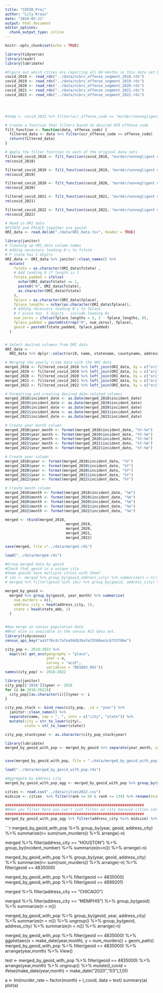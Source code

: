 ```yaml
---
title: "COVID_Proj"
author: "Lily Kraus"
date: "2024-03-21"
output: html_document
editor_options: 
  chunk_output_type: inline
---
```


```r
knitr::opts_chunk$set(echo = TRUE)
```

```r
library(tidyverse)
library(readr)
library(lubridate)

#Figure out which cities are reporting all 60 months in this data set by looking at was ANYTHING reported in a given month. 
covid_2018 <- read_rds("../data/nibrs_offense_segment_2018.rds")
covid_2019 <- read_rds("../data/nibrs_offense_segment_2019.rds")
covid_2020 <- read_rds("../data/nibrs_offense_segment_2020.rds")
covid_2021 <- read_rds("../data/nibrs_offense_segment_2021.rds")
covid_2022 <- read_rds("../data/nibrs_offense_segment_2022.rds")




#temp <- covid_2022 %>% filter(ucr_offense_code == "murder/nonnegligent manslaughter")

# Create a function that filters based on desired UCR offense code
filt_function <- function(data, offense_code) {
  filtered_data <- data %>% filter(ucr_offense_code == offense_code)
  return(filtered_data)
}

# Apply the filter function to each of the original data sets
filtered_covid_2018 <- filt_function(covid_2018, "murder/nonnegligent manslaughter")
rm(covid_2018)

filtered_covid_2019 <- filt_function(covid_2019, "murder/nonnegligent manslaughter")
rm(covid_2019)

filtered_covid_2020 <- filt_function(covid_2020, "murder/nonnegligent manslaughter")
rm(covid_2020)

filtered_covid_2021 <- filt_function(covid_2021, "murder/nonnegligent manslaughter")
rm(covid_2021)

filtered_covid_2022 <- filt_function(covid_2022, "murder/nonnegligent manslaughter")
rm(covid_2022)

# Read in ORI data
#FSTATE and FPLACE together are geoid!
ORI_data <- read.delim("./data/ORI_Data.tsv", header = TRUE)

library(janitor)
# Cleaning up ORI_data column names
# Adding necessary leading 0's to fstate
# F state has 2 digits
ORI_data <- ORI_data %>% janitor::clean_names() %>%
  mutate(
    fstate = as.character(ORI_data$fstate) ,
    # Add leading 0 if length is 1
    fstate_padded = ifelse(
      nchar(ORI_data$fstate) == 1,
      paste0("0", ORI_data$fstate),
      as.character(ORI_data$fstate)
    ),
    fplace = as.character(ORI_data$fplace),
    fplace_lengths = nchar(as.character(ORI_data$fplace)),
    # Adding necessary leading 0's to fplace
    # F place has  5 digits - include leading 0s
    num_zeros = ifelse(fplace_lengths < 5, 5 - fplace_lengths, 0),
    fplace_padded = paste0(strrep("0", num_zeros), fplace),
    geoid = paste0(fstate_padded, fplace_padded)
  )


# Select desired columns from ORI data
ORI_data <-
  ORI_data %>% dplyr::select(ori9, name, statename, countyname, address_city, fstate_padded, fplace_padded, geoid)

# Merging the yearly crime data with the ORI data
merged_2018 <- filtered_covid_2018 %>% left_join(ORI_data, by = c("ori" = "ori9"))
merged_2019 <- filtered_covid_2019 %>% left_join(ORI_data, by = c("ori" = "ori9"))
merged_2020 <- filtered_covid_2020 %>% left_join(ORI_data, by = c("ori" = "ori9"))
merged_2021 <- filtered_covid_2021 %>% left_join(ORI_data, by = c("ori" = "ori9"))
merged_2022 <- filtered_covid_2022 %>% left_join(ORI_data, by = c("ori" = "ori9"))

# Formatting and creating desired date-related columns
merged_2018$incident_date <- as.Date(merged_2018$incident_date)
merged_2019$incident_date <- as.Date(merged_2019$incident_date)
merged_2020$incident_date <- as.Date(merged_2020$incident_date)
merged_2021$incident_date <- as.Date(merged_2021$incident_date)
merged_2022$incident_date <- as.Date(merged_2022$incident_date)

# Create year month column
merged_2018$year_month <- format(merged_2018$incident_date, "%Y-%m")
merged_2019$year_month <- format(merged_2019$incident_date, "%Y-%m")
merged_2020$year_month <- format(merged_2020$incident_date, "%Y-%m")
merged_2021$year_month <- format(merged_2021$incident_date, "%Y-%m")
merged_2022$year_month <- format(merged_2022$incident_date, "%Y-%m")

# Create year column
merged_2018$year <- format(merged_2018$incident_date, "%Y")
merged_2019$year <- format(merged_2019$incident_date, "%Y")
merged_2020$year <- format(merged_2020$incident_date, "%Y")
merged_2021$year <- format(merged_2021$incident_date, "%Y")
merged_2022$year <- format(merged_2022$incident_date, "%Y")

# Create month column
merged_2018$month <- format(merged_2018$incident_date, "%m")
merged_2019$month <- format(merged_2019$incident_date, "%m")
merged_2020$month <- format(merged_2020$incident_date, "%m")
merged_2021$month <- format(merged_2021$incident_date, "%m")
merged_2022$month <- format(merged_2022$incident_date, "%m")

merged <- rbind(merged_2018,
                            merged_2019,
                            merged_2020,
                            merged_2021,
                            merged_2022)

save(merged, file ="../data/merged.rds")

load("../data/merged.rds")

#Group merged data by geoid
#Check that geoid is a unique city
#Some geoids have multiple cities with them?  
# ids <- merged %>% group_by(geoid,address_city) %>% summarize(n = n()) %>% ungroup() %>% group_by(geoid) %>% summarize(n = n()) %>% arrange(-n) %>% filter(n >1) %>% pull(geoid)
# merged %>% filter(geoid %in% ids) %>% group_by(geoid, address_city) %>% summarize(n = n())

merged_by_geoid <-
  merged %>% group_by(geoid, year_month) %>% summarize(
    num_murders = n(),
    address_city = head(address_city, 1),
    state = head(state_abb, 1)
  )

                                                    
#Now merge on census population data
#What else is available in the census ACS data set.  
library(tidycensus)
census_api_key("aa5ff0c4c7a7ea56db3bafe255b0ee1c6733786e")

city_pop <- 2018:2022 %>% 
  map(\(x) get_acs(geography = "place",
                   year = x,
                   survey = "acs5",
                   variables = "B01003_001"))
names(city_pop) <- 2018:2022

library(janitor)
city_pop[['2018']]$year <- 2018
for (i in 2018:2022){
  city_pop[[as.character(i)]]$year <- i
}

city_pop_stack <- bind_rows(city_pop, .id = "year") %>% 
  janitor::clean_names() %>% 
  separate(name, sep = ", ", into = c("city", "state")) %>% 
  mutate(city = str_to_lower(city),
         state = str_to_lower(state)) 

city_pop_stack$year <- as.character(city_pop_stack$year)

library(lubridate)
merged_by_geoid_with_pop <- merged_by_geoid %>% separate(year_month, into = c("year","month"), sep = "\\-") %>% left_join(city_pop_stack, by = c("geoid","year")) %>% mutate(murder_rate = 100000*num_murders/estimate)


save(merged_by_geoid_with_pop, file = "./data/merged_by_geoid_with_pop.rds")

load("../data/merged_by_geoid_with_pop.rds")

#Aggregate by address city
merged_by_geoid_with_pop_agg <- merged_by_geoid_with_pop %>% group_by(year, month,address_city, state.x, state.y) %>% summarize(num_murders = sum(num_murders))


``` 
```r
cities <- read.csv("../data/cities2022.csv")
midsize <- cities  %>% filter(rank >= 68 & rank <= 134) %>% rename(State = State.a.) %>% mutate(City = gsub("\\[[A-z]\\]","",City)) %>%  mutate(City = toupper(City)) 

################################################################
#When you filter here you can't just filter on city because cities can occur in multiple states!
################################################################
merged_by_geoid_with_pop_agg %>% filter(address_city %in% midsize) %>% group_by(address_city, state.x) %>% summarize(n = n()) %>% arrange(-n)

```


```r
merged_by_geoid_with_pop %>% group_by(year, geoid, address_city) %>% summarize(n= sum(num_murders)) %>% arrange(-n) 

merged %>% filter(address_city == "HOUSTON") %>% group_by(incident_number) %>% summarize(n=n())  %>% arrange(-n) 

merged_by_geoid_with_pop %>% group_by(year, geoid, address_city) %>% summarize(n= sum(num_murders)) %>% arrange(-n) %>% filter(geoid == 4835000)

merged_by_geoid_with_pop %>% filter(geoid == 4835000)
merged_by_geoid_with_pop %>% filter(geoid == 4899201)

merged %>% filter(address_city == "CHICAGO")

merged %>% filter(address_city == "MEMPHIS") %>% group_by(geoid) %>% summarize(n = n())

merged_by_geoid_with_pop %>% group_by(geoid, year, address_city) %>% summarize(n = n()) %>% ungroup() %>% group_by(geoid, address_city) %>% summarize(n = n()) %>% arrange(-n)

merged_by_geoid_with_pop %>% filter(geoid == 4835000) %>% ggplot(aes(x = make_date(year,month), y = num_murders)) + geom_path()
merged_by_geoid_with_pop %>% filter(geoid == 4835000) %>% arrange(year,month) %>% View()


test <- merged_by_geoid_with_pop %>% filter(geoid == 4835000) %>% arrange(year,month) %>% ungroup() %>% mutate(I_covid = ifelse(make_date(year,month) > make_date("2020","03"),1,0)) 

a <- lm(murder_rate ~ factor(month) + I_covid, data = test)
summary(a)
plot(a)
